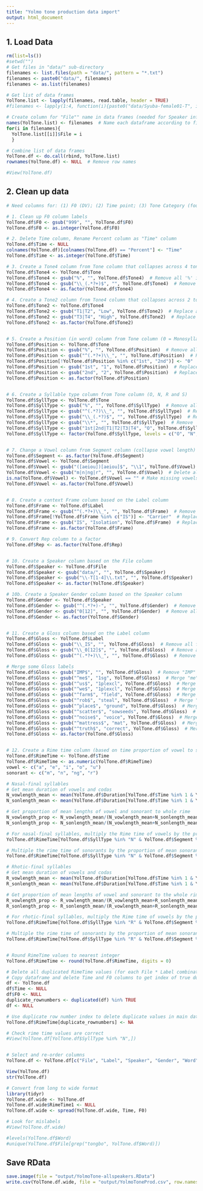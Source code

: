```yaml
---
title: "Yolmo tone production data import"
output: html_document
---
```


## 1. Load Data
```r
rm(list=ls())
#setwd("")
# Get files in "data/" sub-directory
filenames <- list.files(path = "data/", pattern = "*.txt")
filenames <- paste0("data/", filenames)
filenames <- as.list(filenames)

# Get list of data frames
YolTone.list <- lapply(filenames, read.table, header = TRUE)
#filenames <- lapply(1:4, function(i){paste0("data/Syuba-female01-T", i, ".txt")})

# Create column for "File"" name in data frames (needed for Speaker info)
names(YolTone.list) <- filenames  # Name each dataframe according to filename list
for(i in filenames){
  YolTone.list[[i]]$File = i
  }

# Combine list of data frames
YolTone.df <- do.call(rbind, YolTone.list)
rownames(YolTone.df) <- NULL  # Remove row names

#View(YolTone.df)
```

## 2. Clean up data
```r
# Need columns for: (1) F0 (DV); (2) Time point; (3) Tone Category (four); (4) Tone category (two); (5) Position in Word; (6) Syllable Type; (7) Vowel; (8) Frame/context; (9) Repetition number; (10) Speaker (random); (11) Gloss (random); ?(12) Normalized F0 by Gender as a z-score 

# 1. Clean up F0 column labels
YolTone.df$F0 <- gsub("999", "", YolTone.df$F0)
YolTone.df$F0 <- as.integer(YolTone.df$F0)

# 2. Delete Time column, Rename Percent column as "Time" column
YolTone.df$Time <- NULL
colnames(YolTone.df)[colnames(YolTone.df) == "Percent"] <- "Time"
YolTone.df$Time <- as.integer(YolTone.df$Time)

# 3. Create a Tone4 column from Tone column that collapses across 4 tone categories
YolTone.df$Tone4 <- YolTone.df$Tone
YolTone.df$Tone4 <- gsub("%", "", YolTone.df$Tone4)  # Remove all '%' in tone labels
YolTone.df$Tone4 <- gsub("\\_(.*?+)$", "", YolTone.df$Tone4)  # Remove all text including and after the first '_' in tone labels
YolTone.df$Tone4 <- as.factor(YolTone.df$Tone4)

# 4. Create a Tone2 column from Tone4 column that collapses across 2 tone categories
YolTone.df$Tone2 <- YolTone.df$Tone4
YolTone.df$Tone2 <- gsub("T1|T2", "Low", YolTone.df$Tone2)  # Replace all 'T1' and 'T2' with 'Low'
YolTone.df$Tone2 <- gsub("T3|T4", "High", YolTone.df$Tone2)  # Replace all 'T3' and 'T4' with 'High'
YolTone.df$Tone2 <- as.factor(YolTone.df$Tone2)


# 5. Create a Position (in word) column from Tone column (0 = Monosyllabic, 1 = 1st syllable, 2 = 2nd syllable)
YolTone.df$Position <- YolTone.df$Tone
YolTone.df$Position <- gsub("%", "", YolTone.df$Position)  # Remove all '%' in tone labels
YolTone.df$Position <- gsub("^(.*?+)\\_", "", YolTone.df$Position)  # Remove all text up to and including  the last underscore (Use greedy operator '+') 
YolTone.df$Position[!YolTone.df$Position %in% c("1st", "2nd")] <- "0"  # Replace all non-"1st" and "2nd" values with "0" for monosyllabic words
YolTone.df$Position <- gsub("1st", "1", YolTone.df$Position)  # Replace "1st" with 1
YolTone.df$Position <- gsub("2nd", "2", YolTone.df$Position)  # Replace "2nd" with 2
YolTone.df$Position <- as.factor(YolTone.df$Position)


# 6. Create a Syllable type column from Tone column (O, N, R and S)
YolTone.df$SyllType <- YolTone.df$Tone
YolTone.df$SyllType <- gsub("%", "", YolTone.df$SyllType)  # Remove all '%' in tone labels
YolTone.df$SyllType <- gsub("^(.*?)\\_", "", YolTone.df$SyllType)  # Remove all text up to and including the first underscore (Don't use greedy operator '+') 
YolTone.df$SyllType <- gsub("\\_(.*?)$", "", YolTone.df$SyllType)  # Remove all text after and including the last underscore (Don't use greedy operator '+') 
YolTone.df$SyllType <- gsub("\\*", "", YolTone.df$SyllType)  # Remove '*' 
YolTone.df$SyllType <- gsub("1st|2nd|T1|T2|T3|T4", "O", YolTone.df$SyllType)  # Replace non-R,S and N labels with 'O' 
YolTone.df$SyllType <- factor(YolTone.df$SyllType, levels = c("O", "N", "R", "S")) # Set order of levels: Open (O); Nasal (N), Rhotic (R) ans Stop (S) final syllable


# 7. Change a Vowel column from Segment column (collapse vowel length)
YolTone.df$Segment <- as.factor(YolTone.df$Segment)
YolTone.df$Vowel <- YolTone.df$Segment
YolTone.df$Vowel <- gsub("([aeiou])[aeiou]$", "\\1", YolTone.df$Vowel)  # Delete last vowel
YolTone.df$Vowel <- gsub("m|n|ng|r", "", YolTone.df$Vowel)  # Delete all nasals and rhotics 
is.na(YolTone.df$Vowel) <- YolTone.df$Vowel == "" # Make missing vowels "NA"
YolTone.df$Vowel <- as.factor(YolTone.df$Vowel)


# 8. Create a context Frame column based on the Label column
YolTone.df$Frame <- YolTone.df$Label
YolTone.df$Frame <- gsub("^(.*?+)\\_", "", YolTone.df$Frame)  # Remove all text up to and including the last underscore (Use greedy operator '+') 
YolTone.df$Frame[!YolTone.df$Frame %in% c("IS")] <- "Carrier"  # Replace all non-"IS" values with "Carrier"
YolTone.df$Frame <- gsub("IS", "Isolation", YolTone.df$Frame)  # Replace all "IS" with "Isolation"
YolTone.df$Frame <- as.factor(YolTone.df$Frame)

# 9. Convert Rep column to a factor
YolTone.df$Rep <- as.factor(YolTone.df$Rep)


# 10. Create a Speaker column based on the File column
YolTone.df$Speaker <- YolTone.df$File
YolTone.df$Speaker <- gsub("data/", "", YolTone.df$Speaker)
YolTone.df$Speaker <- gsub("\\-T[1-4]\\.txt", "", YolTone.df$Speaker)
YolTone.df$Speaker <- as.factor(YolTone.df$Speaker)

# 10b. Create a Speaker Gender column based on the Speaker column
YolTone.df$Gender <- YolTone.df$Speaker
YolTone.df$Gender <- gsub("^(.*?+)-", "", YolTone.df$Gender)  # Remove all text up to and including the first '-' (Use greedy operator '+') 
YolTone.df$Gender <- gsub("0[12]", "", YolTone.df$Gender)  # Remove all numbers
YolTone.df$Gender <- as.factor(YolTone.df$Gender)


# 11. Create a Gloss column based on the Label column
YolTone.df$Gloss <- YolTone.df$Label
YolTone.df$Gloss <- gsub("\\_IS", "", YolTone.df$Gloss)  # Remove all final '_IS' labels
YolTone.df$Gloss <- gsub("\\_0[12]$", "", YolTone.df$Gloss)  # Remove all numbering "01" or "02" from label
YolTone.df$Gloss <- gsub("^(.*?+)\\_", "", YolTone.df$Gloss)  # Remove all text up to and including before the last underscore (Use greedy operator '+') 

# Merge some Gloss labels
YolTone.df$Gloss <- gsub("IMP$", "", YolTone.df$Gloss)  # Remove "IMP" from label
YolTone.df$Gloss <- gsub("^me$", "1sg", YolTone.df$Gloss)  # Merge "me" with "1sg"
YolTone.df$Gloss <- gsub("^us$", "1plexcl", YolTone.df$Gloss)  # Merge "us" with "1plexcl02" label
YolTone.df$Gloss <- gsub("^we$", "1plexcl", YolTone.df$Gloss)  # Merge "we" with "1plexcl"
YolTone.df$Gloss <- gsub("^farm$", "field", YolTone.df$Gloss)  # Merge "farm" with "field"
YolTone.df$Gloss <- gsub("^rob$", "steal", YolTone.df$Gloss)  # Merge "rob" with "steal"
YolTone.df$Gloss <- gsub("^place$", "ground", YolTone.df$Gloss)  # Merge "farm" with "field"
YolTone.df$Gloss <- gsub("^scatter$", "sowseeds", YolTone.df$Gloss)  # Merge "scatter" with "sowseeds"
YolTone.df$Gloss <- gsub("^noise$", "voice", YolTone.df$Gloss)  # Merge "noise" with "voice"
YolTone.df$Gloss <- gsub("^mattress$", "mat", YolTone.df$Gloss)  # Merge "mattress" with "mat"
YolTone.df$Gloss <- gsub("^truth$", "correct", YolTone.df$Gloss)  # Merge "truth" with "correct"
YolTone.df$Gloss <- as.factor(YolTone.df$Gloss)


# 12. Create a Rime time column (based on time proportion of vowel to sonorant-coda)
YolTone.df$RimeTime <- YolTone.df$Time
YolTone.df$RimeTime <- as.numeric(YolTone.df$RimeTime)
vowel <- c("a", "e", "i", "o", "u")
sonorant <- c("m", "n", "ng", "r")

# Nasal-final syllables
# Get mean duration of vowels and codas
N_vowlength_mean <- mean(YolTone.df$Duration[YolTone.df$Time %in% 1 & YolTone.df$SyllType %in% "N" & YolTone.df$Segment %in% vowel])
N_sonlength_mean <- mean(YolTone.df$Duration[YolTone.df$Time %in% 1 & YolTone.df$SyllType %in% "N" & YolTone.df$Segment %in% sonorant])

# Get proportion of mean lengths of vowel and sonorant to whole rime
N_vowlength_prop <- N_vowlength_mean/(N_vowlength_mean+N_sonlength_mean)
N_sonlength_prop <- N_sonlength_mean/(N_vowlength_mean+N_sonlength_mean)

# For nasal-final syllables, multiply the Rime time of vowels by the proportion of mean vowel length to whole rime duration
YolTone.df$RimeTime[YolTone.df$SyllType %in% "N" & YolTone.df$Segment %in% vowel] <- YolTone.df$RimeTime[YolTone.df$SyllType %in% "N" & YolTone.df$Segment %in% vowel] * N_vowlength_prop

# Multiple the rime time of sonorants by the proportion of mean sonorant length to whole rime duration. Add the last value of the end of the vowel
YolTone.df$RimeTime[YolTone.df$SyllType %in% "N" & YolTone.df$Segment %in% sonorant] <- YolTone.df$RimeTime[YolTone.df$SyllType %in% "N" & YolTone.df$Segment %in% sonorant] * N_sonlength_prop + YolTone.df$RimeTime[YolTone.df$SyllType %in% "N" & YolTone.df$Segment %in% vowel & YolTone.df$Time %in% 100]

# Rhotic-final syllables
# Get mean duration of vowels and codas
R_vowlength_mean <- mean(YolTone.df$Duration[YolTone.df$Time %in% 1 & YolTone.df$SyllType %in% "R" & YolTone.df$Segment %in% vowel])
R_sonlength_mean <- mean(YolTone.df$Duration[YolTone.df$Time %in% 1 & YolTone.df$SyllType %in% "R" & YolTone.df$Segment %in% sonorant])

# Get proportion of mean lengths of vowel and sonorant to the whole rime
R_vowlength_prop <- R_vowlength_mean/(R_vowlength_mean+R_sonlength_mean)
R_sonlength_prop <- R_sonlength_mean/(R_vowlength_mean+R_sonlength_mean)

# For rhotic-final syllables, multiply the Rime time of vowels by the proportion of mean vowel length to whole rime duration
YolTone.df$RimeTime[YolTone.df$SyllType %in% "R" & YolTone.df$Segment %in% vowel] <- YolTone.df$RimeTime[YolTone.df$SyllType %in% "R" & YolTone.df$Segment %in% vowel] * R_vowlength_prop

# Multiple the rime time of sonorants by the proportion of mean sonorant length to whole rime duration. Add the last value of the end of the vowel
YolTone.df$RimeTime[YolTone.df$SyllType %in% "R" & YolTone.df$Segment %in% sonorant] <- YolTone.df$RimeTime[YolTone.df$SyllType %in% "R" & YolTone.df$Segment %in% sonorant] * R_sonlength_prop + YolTone.df$RimeTime[YolTone.df$SyllType %in% "R" & YolTone.df$Segment %in% vowel & YolTone.df$Time %in% 100]


# Round RimeTime values to nearest integer
YolTone.df$RimeTime <- round(YolTone.df$RimeTime, digits = 0)

# Delete all duplicated RimeTime values (for each File * Label combination)
# Copy dataframe and delete Time and F0 columns to get index of true duplicated rows
df <- YolTone.df
df$Time <- NULL
df$F0 <- NULL
duplicate_rownumbers <- duplicated(df) %in% TRUE
df <- NULL

# Use duplicate row number index to delete duplicate values in main data frame
YolTone.df$RimeTime[duplicate_rownumbers] <- NA

# Check rime time values are correct
#View(YolTone.df[YolTone.df$SyllType %in% "N",])


# Select and re-order columns
YolTone.df <- YolTone.df[c("File", "Label", "Speaker", "Gender", "Word", "Gloss", "Frame", "Rep", "Position", "SyllType", "Segment", "Vowel", "Tone", "Tone4", "Tone2", "Duration", "Time", "RimeTime", "F0")]

View(YolTone.df)
str(YolTone.df)

# Convert from long to wide format
library(tidyr)
YolTone.df.wide <- YolTone.df 
YolTone.df.wide$RimeTime1 <- NULL
YolTone.df.wide <- spread(YolTone.df.wide, Time, F0)

# Look for mislabels
#View(YolTone.df.wide)

#levels(YolTone.df$Word)
#unique(YolTone.df$File[grep("tongbo", YolTone.df$Word)])
```


## Save RData
```r
save.image(file = "output/YolmoTone-allspeakers.RData")
write.csv(YolTone.df.wide, file = "output/YolmoToneProd.csv", row.names = FALSE, na = "") 
```